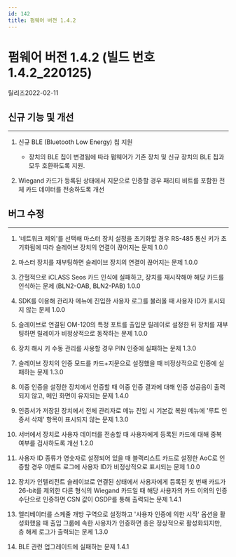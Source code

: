 ```yaml
---
id: 142
title: 펌웨어 버전 1.4.2
---
```


# 펌웨어 버전 1.4.2 (빌드 번호 1.4.2_220125)

릴리즈<Separator/>2022-02-11

## 신규 기능 및 개선

---

1. 신규 BLE (Bluetooth Low Energy) 칩 지원

    - 장치의 BLE 칩이 변경됨에 따라 펌웨어가 기존 장치 및 신규 장치의 BLE 칩과 모두 호환하도록 지원.

1. Wiegand 카드가 등록된 상태에서 지문으로 인증할 경우 패리티 비트를 포함한 전체 카드 데이터를 전송하도록 개선

## 버그 수정

---

<BugLists>

1. '네트워크 제외'를 선택해 마스터 장치 설정을 초기화할 경우 RS-485 통신 키가 초기화됨에 따라 슬레이브 장치의 연결이 끊어지는 문제 <Badge>1.0.0</Badge>

1. 마스터 장치를 재부팅하면 슬레이브 장치의 연결이 끊어지는 문제 <Badge>1.0.0</Badge>

1. 간헐적으로 iCLASS Seos 카드 인식에 실패하고, 장치를 재시작해야 해당 카드를 인식하는 문제 (BLN2-OAB, BLN2-PAB) <Badge>1.0.0</Badge>

1. SDK를 이용해 관리자 메뉴에 진입한 사용자 로그를 불러올 때 사용자 ID가 표시되지 않는 문제 <Badge>1.0.0</Badge>

1. 슬레이브로 연결된 OM-120의 특정 포트를 출입문 릴레이로 설정한 뒤 장치를 재부팅하면 릴레이가 비정상적으로 동작하는 문제 <Badge>1.0.0</Badge>

1. 장치 해시 키 수동 관리를 사용할 경우 PIN 인증에 실패하는 문제 <Badge>1.3.0</Badge>

1. 슬레이브 장치의 인증 모드를 카드+지문으로 설정했을 때 비정상적으로 인증에 실패하는 문제 <Badge>1.3.0</Badge>

1. 이중 인증을 설정한 장치에서 인증할 때 이중 인증 결과에 대해 인증 성공음이 출력되지 않고, 메인 화면이 유지되는 문제 <Badge>1.4.0</Badge>

1. 인증서가 저장된 장치에서 전체 관리자로 메뉴 진입 시 기본값 복원 메뉴에 '루트 인증서 삭제' 항목이 표시되지 않는 문제 <Badge>1.3.0</Badge>

1. 서버에서 장치로 사용자 데이터를 전송할 때 사용자에게 등록된 카드에 대해 중복 여부를 검사하도록 개선 <Badge>1.2.0</Badge>

1. 사용자 ID 종류가 영숫자로 설정되어 있을 때 블랙리스트 카드로 설정한 AoC로 인증할 경우 이벤트 로그에 사용자 ID가 비정상적으로 표시되는 문제 <Badge>1.0.0</Badge>

1. 장치가 인텔리전트 슬레이브로 연결된 상태에서 사용자에게 등록된 첫 번째 카드가 26-bit를 제외한 다른 형식의 Wiegand 카드일 때 해당 사용자의 카드 이외의 인증 수단으로 인증하면 CSN 값이 OSDP를 통해 출력되는 문제 <Badge>1.4.1</Badge>

1. 엘리베이터를 스케줄 개방 구역으로 설정하고 '사용자 인증에 의한 시작' 옵션을 활성화했을 때 출입 그룹에 속한 사용자가 인증하면 층은 정상적으로 활성화되지만, 층 해제 로그가 출력되는 문제 <Badge>1.3.0</Badge>

1. BLE 관련 업그레이드에 실패하는 문제 <Badge>1.4.1</Badge>

</BugLists>